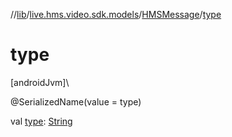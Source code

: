 //[lib](../../../index)/[live.hms.video.sdk.models](../index)/[HMSMessage](index)/[type](type)

# type

[androidJvm]\

@SerializedName(value = type)

val [type](type): [String](https://kotlinlang.org/api/latest/jvm/stdlib/kotlin/-string/index.html)
